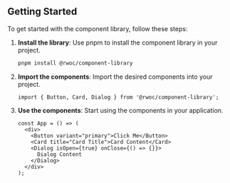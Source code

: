 
<Meta title="Getting Started" />

## Getting Started

To get started with the component library, follow these steps:

1. **Install the library**: Use pnpm to install the component library in your project.

    ```sh
    pnpm install @rwoc/component-library
    ```

2. **Import the components**: Import the desired components into your project.

    ```tsx
    import { Button, Card, Dialog } from '@rwoc/component-library';
    ```

3. **Use the components**: Start using the components in your application.

    ```tsx
    const App = () => (
      <div>
        <Button variant="primary">Click Me</Button>
        <Card title="Card Title">Card Content</Card>
        <Dialog isOpen={true} onClose={() => {}}>
          Dialog Content
        </Dialog>
      </div>
    );
    ```
